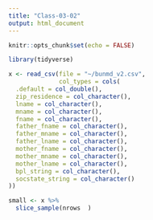 ```yaml
---
title: "Class-03-02"
output: html_document
---
```


```r
knitr::opts_chunk$set(echo = FALSE)

library(tidyverse)
```

```r
x <- read_csv(file = "~/bunmd_v2.csv",
              col_types = cols(
  .default = col_double(),
  zip_residence = col_character(),
  lname = col_character(),
  mname = col_character(),
  fname = col_character(),
  father_fname = col_character(),
  father_mname = col_character(),
  father_lname = col_character(),
  mother_fname = col_character(),
  mother_mname = col_character(),
  mother_lname = col_character(),
  bpl_string = col_character(),
  socstate_string = col_character()
))
```


```r
small <- x %>%
  slice_sample(nrows  ) 
```

